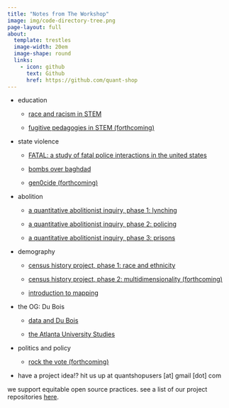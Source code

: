 ```yaml
---
title: "Notes from The Workshop"
image: img/code-directory-tree.png
page-layout: full
about:
  template: trestles
  image-width: 20em
  image-shape: round
  links:
    - icon: github
      text: Github
      href: https://github.com/quant-shop
---
```

  
- education

  - [race and racism in STEM](https://professornaite.github.io/racism-stem-ed/){.external target="_blank"}
  
  - [fugitive pedagogies in STEM (forthcoming)](){.external target="_blank"}

- state violence

  - [FATAL: a study of fatal police interactions in the united states](https://github.com/quant-shop/fatalv2){.external target="_blank"}

  - [bombs over baghdad](https://professornaite.github.io/bob){.external target="_blank"}
  
  - [gen0cide (forthcoming)](){.external target="_blank"}

- abolition

  - [a quantitative abolitionist inquiry, phase 1: lynching](https://quant-shop.github.io/red-record){.external target="_blank"}

  - [a quantitative abolitionist inquiry, phase 2: policing](https://quant-shop.github.io/fatal-app/){.external target="_blank"}

  - [a quantitative abolitionist inquiry, phase 3: prisons](https://github.com/quant-shop/prisons/blob/main/data/prisoners-text.pdf){.external target="_blank"}

- demography

  - [census history project, phase 1: race and ethnicity](https://professornaite.github.io/echo/){.external target="_blank"}

  - [census history project, phase 2: multidimensionality (forthcoming)](https://rpubs.com/professornaite/dc-open-data-2025){.external target="_blank"}
  
  - [introduction to mapping](https://rpubs.com/professornaite/mapping_intro){.external target="_blank"}

- the OG: Du Bois

  - [data and Du Bois](https://quant-shop.github.io/dubois-infographics){.external target="_blank"}
  
  - [the Atlanta University Studies](https://quant-shop.github.io/atlanta-university-studies){.external target="_blank"}
  
- politics and policy

  - [rock the vote (forthcoming)](/img/rock_the_vote.jpg){.external target="_blank"}
  
- have a project idea!? hit us up at quantshopusers [at] gmail [dot] com

we support equitable open source practices. see a list of our project repositories [here](https://github.com/quant-shop){target="_blank"}.
